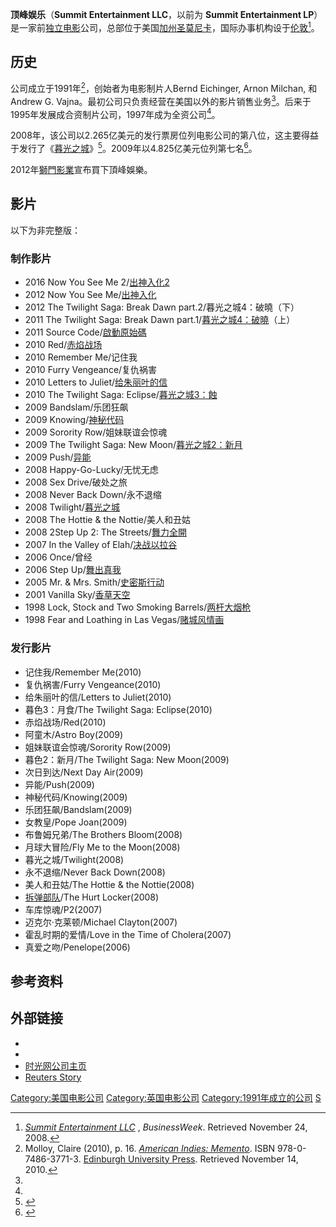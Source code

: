 {{noteTA
|G1=Movie
|G2=Show
}}
{{Infobox company
| company_name     = 頂峰娛樂<br/>Summit Entertainment
| company_logo     = [[Image:Summit_Entertainment_logo.svg|200px]]
| foundation       = 1991年
| location_city    = [[加州|加州]][[圣莫尼卡|圣莫尼卡]]<br/>[[伦敦|伦敦]]
| location_country = 美国<br>英国
| founder          = [[Bernd_Eichinger|Bernd Eichinger]]<br>[[Arnon_Milchan|Arnon Milchan]]<br>[[Andrew_G._Vajna|Andrew G. Vajna]]
| key_people       = Rob Friedman, Patrick Wachsberger
| industry         = 电影业
| parent           = [[狮门影视公司|獅門影業]]{{small|1=（[[狮门娱乐|狮门娱乐]]）}}
| homepage         = [http://www.summit-ent.com/ summit-ent.com]
}}

'''顶峰娱乐'''（'''Summit Entertainment LLC'''，以前为 '''Summit Entertainment LP'''）是一家前[[独立电影|独立电影]]公司，总部位于美国[[加州|加州]][[圣莫尼卡|圣莫尼卡]]，国际办事机构设于[[伦敦|伦敦]]<ref>''[http://investing.businessweek.com/research/stocks/private/snapshot.asp?privcapId=6870288 Summit Entertainment LLC] {{Wayback|url=http://investing.businessweek.com/research/stocks/private/snapshot.asp?privcapId=6870288 |date=20120923163730 }}'', ''BusinessWeek''. Retrieved November 24, 2008.</ref>。

==历史==
公司成立于1991年<ref name="Vampire">Molloy, Claire (2010), p. 16. ''[http://books.google.com/books?id=0peF9oaYE8AC&pg=PA16&dq=summit+entertainment+arnon+milchan&hl=en&ei=-bnzTNjaM8OBlAfO4JnWDA&sa=X&oi=book_result&ct=result&resnum=2&ved=0CDMQ6AEwAQ#v=onepage&q=summit%20entertainment%20arnon%20milchan&f=false American Indies: Memento]''. ISBN 978-0-7486-3771-3. [[Edinburgh_University_Press|Edinburgh University Press]]. Retrieved November 14, 2010.</ref>，创始者为电影制片人Bernd Eichinger, Arnon Milchan, 和 Andrew G. Vajna。最初公司只负责经营在美国以外的影片销售业务<ref name="Vampire"/>。后来于1995年发展成合资制片公司，1997年成为全资公司<ref name="Vampire"/>。

2008年，该公司以2.265亿美元的发行票房位列电影公司的第八位，这主要得益于发行了《[[暮光之城|暮光之城]]》<ref>{{cite web | title=Studio Market Share | url=http://www.boxofficemojo.com/studio/?view=company&view2=yearly&yr=2008&p=.htm | publisher=[[Box_Office_Mojo|Box Office Mojo]] | accessdate=January 18, 2009 }}</ref>。2009年以4.825亿美元位列第七名<ref>{{cite web | title=Studio Market Share | url=http://www.boxofficemojo.com/studio/?view=company&view2=yearly&yr=2009&p=.htm | publisher=[[Box_Office_Mojo|Box Office Mojo]] | accessdate=January 18, 2009 | archive-date=2018-02-10 | archive-url=https://web.archive.org/web/20180210212940/http://www.boxofficemojo.com/studio/?view=company&view2=yearly&yr=2009&p=.htm | dead-url=no }}</ref>。

2012年[[獅門影業|獅門影業]]宣布買下頂峰娛樂。

== 影片 ==
以下为非完整版：
=== 制作影片 ===

*2016 Now You See Me 2/[[出神入化2|出神入化2]]
*2012 Now You See Me/[[出神入化|出神入化]]
*2012 The Twilight Saga: Break Dawn part.2/暮光之城4：破曉（下）
*2011 The Twilight Saga: Break Dawn part.1/[[暮光之城4：破曉|暮光之城4：破曉]]（上）
*2011 Source Code/[[啟動原始碼|啟動原始碼]]
*2010 Red/[[赤焰战场|赤焰战场]]
*2010 Remember Me/记住我
*2010 Furry Vengeance/复仇祸害
*2010 Letters to Juliet/[[给朱丽叶的信|给朱丽叶的信]]
*2010 The Twilight Saga: Eclipse/[[暮光之城3：蝕|暮光之城3：蝕]]
*2009 Bandslam/乐团狂飙
*2009 Knowing/[[神秘代码|神秘代码]]
*2009 Sorority Row/姐妹联谊会惊魂
*2009 The Twilight Saga: New Moon/[[暮光之城2：新月|暮光之城2：新月]]
*2009 Push/[[移動城市|异能]]
*2008 Happy-Go-Lucky/无忧无虑
*2008 Sex Drive/破处之旅
*2008 Never Back Down/永不退缩
*2008 Twilight/[[暮光之城|暮光之城]]
*2008 The Hottie & the Nottie/美人和丑姑
*2008 2Step Up 2: The Streets/[[舞力全開|舞力全開]]
*2007 In the Valley of Elah/[[决战以拉谷|决战以拉谷]]
*2006 Once/曾经
*2006 Step Up/[[舞出真我|舞出真我]]
*2005 Mr. & Mrs. Smith/[[史密斯行动|史密斯行动]]
*2001 Vanilla Sky/[[香草天空|香草天空]]
*1998 Lock, Stock and Two Smoking Barrels/[[两杆大烟枪|两杆大烟枪]]
*1998 Fear and Loathing in Las Vegas/[[赌城风情画|赌城风情画]]

=== 发行影片 ===
*记住我/Remember Me(2010)
*复仇祸害/Furry Vengeance(2010)
*给朱丽叶的信/Letters to Juliet(2010)
*暮色3：月食/The Twilight Saga: Eclipse(2010)
*赤焰战场/Red(2010)
*阿童木/Astro Boy(2009)
*姐妹联谊会惊魂/Sorority Row(2009)
*暮色2：新月/The Twilight Saga: New Moon(2009)
*次日到达/Next Day Air(2009)
*异能/Push(2009)
*神秘代码/Knowing(2009)
*乐团狂飙/Bandslam(2009)
*女教皇/Pope Joan(2009)
*布鲁姆兄弟/The Brothers Bloom(2008)
*月球大冒险/Fly Me to the Moon(2008)
*暮光之城/Twilight(2008)
*永不退缩/Never Back Down(2008)
*美人和丑姑/The Hottie & the Nottie(2008)
*[[拆弹部队|拆弹部队]]/The Hurt Locker(2008)
*车库惊魂/P2(2007)
*迈克尔·克莱顿/Michael Clayton(2007)
*霍乱时期的爱情/Love in the Time of Cholera(2007)
*真爱之吻/Penelope(2006)

==参考资料==
{{Reflist}}

==外部链接==
* {{Official|http://www.summit-ent.com}}
* {{imdb company|id=0046206}}
* [https://web.archive.org/web/20110919000920/http://movie.mtime.com/company/52137/ 时光网公司主页]
* [http://www.reuters.com/article/idUSTRE65F14Z20100616/ Reuters Story]

{{DEFAULTSORT:Summit Entertainment}}
[[Category:美国电影公司|Category:美国电影公司]]
[[Category:英国电影公司|Category:英国电影公司]]
[[Category:1991年成立的公司|Category:1991年成立的公司]]
[[Category:美國電影發行公司|S]]